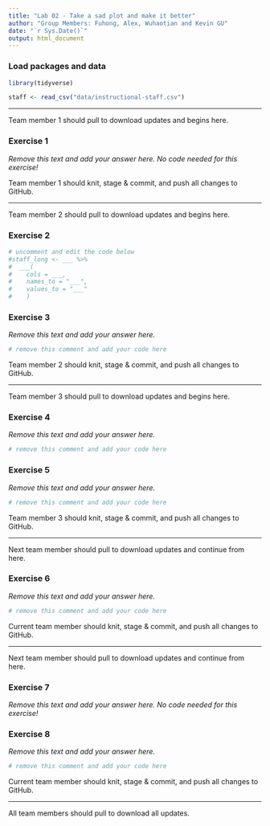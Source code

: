 ```yaml
---
title: "Lab 02 - Take a sad plot and make it better"
author: "Group Members: Fuhong, Alex, Wuhaotian and Kevin GU"
date: "`r Sys.Date()`"
output: html_document
---
```


### Load packages and data

```r
library(tidyverse) 
```

```r
staff <- read_csv("data/instructional-staff.csv")
```


--------


Team member 1 should pull to download updates and begins here.



### Exercise 1

*Remove this text and add your answer here. No code needed for this exercise!*


Team member 1 should knit, stage & commit, and push all changes to GitHub.

--------

Team member 2 should pull to download updates and begins here.

### Exercise 2

```r
# uncomment and edit the code below
#staff_long <- ___ %>%
#  ___(
#    cols = ___, 
#    names_to = "___",
#    values_to = "___"
#    )
```


### Exercise 3

*Remove this text and add your answer here.*

```r
# remove this comment and add your code here
```


Team member 2 should knit, stage & commit, and push all changes to GitHub.

--------

Team member 3 should pull to download updates and begins here.


### Exercise 4

*Remove this text and add your answer here.*

```r
# remove this comment and add your code here
```


### Exercise 5

*Remove this text and add your answer here.*

```r
# remove this comment and add your code here
```


Team member 3 should knit, stage & commit, and push all changes to GitHub.

--------

Next team member should pull to download updates and continue from here.


### Exercise 6

*Remove this text and add your answer here.*

```r
# remove this comment and add your code here
```


Current team member should knit, stage & commit, and push all changes to GitHub.

--------

Next team member should pull to download updates and continue from here.


### Exercise 7

*Remove this text and add your answer here. No code needed for this exercise!*


### Exercise 8

*Remove this text and add your answer here.*

```r
# remove this comment and add your code here
```


Current team member should knit, stage & commit, and push all changes to GitHub.

--------

All team members should pull to download all updates.


